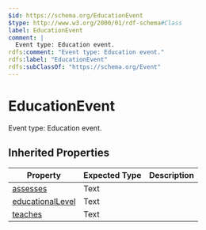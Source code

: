 ```yaml
---
$id: https://schema.org/EducationEvent
$type: http://www.w3.org/2000/01/rdf-schema#Class
label: EducationEvent
comment: |
  Event type: Education event.
rdfs:comment: "Event type: Education event."
rdfs:label: "EducationEvent"
rdfs:subClassOf: "https://schema.org/Event"
---
```


# EducationEvent

Event type: Education event.

## Inherited Properties

| Property | Expected Type | Description |
| --- | --- | --- |
| [assesses](https://schema.org/assesses) | Text |  |
| [educationalLevel](https://schema.org/educationalLevel) | Text |  |
| [teaches](https://schema.org/teaches) | Text |  |
